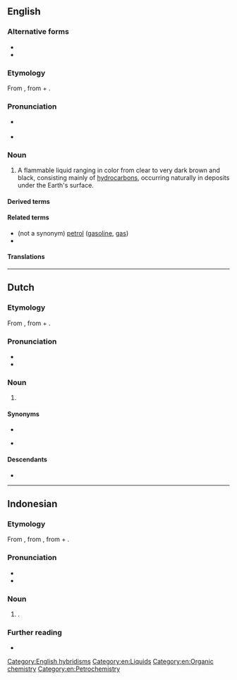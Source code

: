 {{also|Petroleum}}
==English==
{{wikipedia}}

===Alternative forms===
* {{alter|en|petrolaeum||archaic}}
* {{alter|en|petrolæum||archaic}}

===Etymology===
From {{der|en|ML.|petroleum}}, from {{m|la|petra|t=rock}} + {{m|la|oleum|t=oil}}.

===Pronunciation===
* {{a|GA}} {{IPA|en|/pəˈtɹoʊliəm/}}
* {{audio|en|En-us-petroleum.ogg|Audio (US)}}

===Noun===
{{en-noun|s|petrolea}}

# A flammable liquid ranging in color from clear to very dark brown and black, consisting mainly of [[hydrocarbon]]s, occurring naturally in deposits under the Earth's surface.
#: {{syn|en|crude oil|oil}}

====Derived terms====
{{der3
|en|packaged petroleum product
|petrol
|petroleum coke
|Petroleum County
|petroleum ether
|petroleum jelly
|petroleum spirit
}}

====Related terms====
* (not a synonym) [[petrol]] ([[gasoline]], [[gas]])
* {{l|en|linoleum}}

====Translations====
{{trans-see|oil}}

[[Category:English hybridisms]]
[[Category:en:Liquids]]
[[Category:en:Organic chemistry]]
[[Category:en:Petrochemistry]]

----

==Dutch==

===Etymology===
From {{der|nl|ML.|petroleum}}, from {{m|la|petra|t=rock}} + {{m|la|oleum|t=oil}}.

===Pronunciation===
* {{audio|nl|Nl-petroleum.ogg|Audio}}
* {{hyphenation|nl|pe|tro|le|um}}

===Noun===
{{nl-noun|m|-|-}}

# {{l|en|petroleum}}

====Synonyms====
* {{l|nl|aardolie}}
* {{l|nl|ruwe}} {{l|nl|olie}}

====Descendants====
* {{desc|id|bor=1|petroleum}}

----

==Indonesian==

===Etymology===
From {{bor|id|nl|petroleum}}, from  {{der|id|ML.|petroleum}}, from {{m|la|petra|t=rock}} + {{m|la|oleum|t=oil}}.

===Pronunciation===
* {{IPA|id|[pe.troˈleu.m]}}
* {{hyphenation|id|pét|ro|lé|um}}

===Noun===
{{head|id|noun|head2=pétroléum|}}
# {{l|en|petroleum}}.
#: {{syn|id|minyak bumi}}

===Further reading===
* {{R:KBBI Daring}}